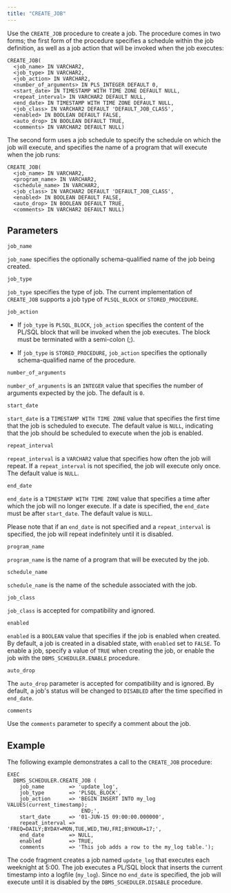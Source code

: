 ```yaml
---
title: "CREATE_JOB"
---
```


Use the `CREATE_JOB` procedure to create a job. The procedure comes in two forms; the first form of the procedure specifies a schedule within the job definition, as well as a job action that will be invoked when the job executes:

```text
CREATE_JOB(
  <job_name> IN VARCHAR2,
  <job_type> IN VARCHAR2,
  <job_action> IN VARCHAR2,
  <number_of_arguments> IN PLS_INTEGER DEFAULT 0,
  <start_date> IN TIMESTAMP WITH TIME ZONE DEFAULT NULL,
  <repeat_interval> IN VARCHAR2 DEFAULT NULL,
  <end_date> IN TIMESTAMP WITH TIME ZONE DEFAULT NULL,
  <job_class> IN VARCHAR2 DEFAULT 'DEFAULT_JOB_CLASS',
  <enabled> IN BOOLEAN DEFAULT FALSE,
  <auto_drop> IN BOOLEAN DEFAULT TRUE,
  <comments> IN VARCHAR2 DEFAULT NULL)
```

The second form uses a job schedule to specify the schedule on which the job will execute, and specifies the name of a program that will execute when the job runs:

```text
CREATE_JOB(
  <job_name> IN VARCHAR2,
  <program_name> IN VARCHAR2,
  <schedule_name> IN VARCHAR2,
  <job_class> IN VARCHAR2 DEFAULT 'DEFAULT_JOB_CLASS',
  <enabled> IN BOOLEAN DEFAULT FALSE,
  <auto_drop> IN BOOLEAN DEFAULT TRUE,
  <comments> IN VARCHAR2 DEFAULT NULL)
```

## Parameters

`job_name`

 `job_name` specifies the optionally schema-qualified name of the job being created.

`job_type`

 `job_type` specifies the type of job. The current implementation of `CREATE_JOB` supports a job type of `PLSQL_BLOCK` or `STORED_PROCEDURE`.

`job_action`

-   If `job_type` is `PLSQL_BLOCK`, `job_action` specifies the content of the PL/SQL block that will be invoked when the job executes. The block must be terminated with a semi-colon (;).

-   If `job_type` is `STORED_PROCEDURE`, `job_action` specifies the optionally schema-qualified name of the procedure.

`number_of_arguments`

 `number_of_arguments` is an `INTEGER` value that specifies the number of arguments expected by the job. The default is `0`.

`start_date`

 `start_date` is a `TIMESTAMP WITH TIME ZONE` value that specifies the first time that the job is scheduled to execute. The default value is `NULL`, indicating that the job should be scheduled to execute when the job is enabled.

`repeat_interval`

 `repeat_interval` is a `VARCHAR2` value that specifies how often the job will repeat. If a `repeat_interval` is not specified, the job will execute only once. The default value is `NULL`.

`end_date`

 `end_date` is a `TIMESTAMP WITH TIME ZONE` value that specifies a time after which the job will no longer execute. If a date is specified, the `end_date` must be after `start_date`. The default value is `NULL`.

 Please note that if an `end_date` is not specified and a `repeat_interval` is specified, the job will repeat indefinitely until it is disabled.

`program_name`

 `program_name` is the name of a program that will be executed by the job.

`schedule_name`

 `schedule_name` is the name of the schedule associated with the job.

`job_class`

 `job_class` is accepted for compatibility and ignored.

`enabled`

 `enabled` is a `BOOLEAN` value that specifies if the job is enabled when created. By default, a job is created in a disabled state, with `enabled` set to `FALSE`. To enable a job, specify a value of `TRUE` when creating the job, or enable the job with the `DBMS_SCHEDULER.ENABLE` procedure.

`auto_drop`

 The `auto_drop` parameter is accepted for compatibility and is ignored. By default, a job's status will be changed to `DISABLED` after the time specified in `end_date`.

`comments`

 Use the `comments` parameter to specify a comment about the job.

## Example

The following example demonstrates a call to the `CREATE_JOB` procedure:

```text
EXEC
  DBMS_SCHEDULER.CREATE_JOB (
    job_name        => 'update_log',
    job_type        => 'PLSQL_BLOCK',
    job_action      => 'BEGIN INSERT INTO my_log VALUES(current_timestamp);
                        END;',
    start_date      => '01-JUN-15 09:00:00.000000',
    repeat_interval => 'FREQ=DAILY;BYDAY=MON,TUE,WED,THU,FRI;BYHOUR=17;',
    end_date        => NULL,
    enabled         => TRUE,
    comments        => 'This job adds a row to the my_log table.');
```

The code fragment creates a job named `update_log` that executes each weeknight at 5:00. The job executes a PL/SQL block that inserts the current timestamp into a logfile (`my_log`). Since no `end_date` is specified, the job will execute until it is disabled by the `DBMS_SCHEDULER.DISABLE` procedure.
